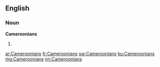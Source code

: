 ==English==

===Noun===
'''Cameroonians'''

# {{plural of|Cameroonian}}

[[ar:Cameroonians]]
[[fr:Cameroonians]]
[[sw:Cameroonians]]
[[ku:Cameroonians]]
[[mg:Cameroonians]]
[[nn:Cameroonians]]